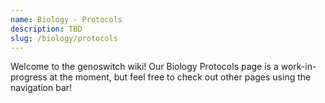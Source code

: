 ```yaml
---
name: Biology - Protocols
description: TBD
slug: /biology/protocols
---
```


Welcome to the genoswitch wiki! Our Biology Protocols page is a work-in-progress at the moment, but feel free to check out other pages using the navigation bar!